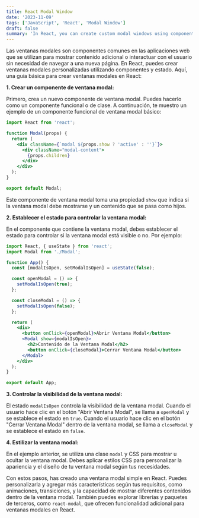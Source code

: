```yaml
---
title: React Modal Window
date: '2023-11-09'
tags: ['JavaScript', 'React', 'Modal Window']
draft: false
summary: 'In React, you can create custom modal windows using components and state'
---
```


Las ventanas modales son componentes comunes en las aplicaciones web que se utilizan para mostrar contenido adicional o interactuar con el usuario sin necesidad de navegar a una nueva página. En React, puedes crear ventanas modales personalizadas utilizando componentes y estado. Aquí, una guía básica para crear ventanas modales en React:

**1. Crear un componente de ventana modal:**

Primero, crea un nuevo componente de ventana modal. Puedes hacerlo como un componente funcional o de clase. A continuación, te muestro un ejemplo de un componente funcional de ventana modal básico:

```jsx
import React from 'react';

function Modal(props) {
  return (
    <div className={`modal ${props.show ? 'active' : ''}`}>
      <div className="modal-content">
        {props.children}
      </div>
    </div>
  );
}

export default Modal;
```

Este componente de ventana modal toma una propiedad `show` que indica si la ventana modal debe mostrarse y un contenido que se pasa como hijos.

**2. Establecer el estado para controlar la ventana modal:**

En el componente que contiene la ventana modal, debes establecer el estado para controlar si la ventana modal está visible o no. Por ejemplo:

```jsx
import React, { useState } from 'react';
import Modal from './Modal';

function App() {
  const [modalIsOpen, setModalIsOpen] = useState(false);

  const openModal = () => {
    setModalIsOpen(true);
  };

  const closeModal = () => {
    setModalIsOpen(false);
  };

  return (
    <div>
      <button onClick={openModal}>Abrir Ventana Modal</button>
      <Modal show={modalIsOpen}>
        <h2>Contenido de la Ventana Modal</h2>
        <button onClick={closeModal}>Cerrar Ventana Modal</button>
      </Modal>
    </div>
  );
}

export default App;
```

**3. Controlar la visibilidad de la ventana modal:**

El estado `modalIsOpen` controla la visibilidad de la ventana modal. Cuando el usuario hace clic en el botón "Abrir Ventana Modal", se llama a `openModal` y se establece el estado en `true`. Cuando el usuario hace clic en el botón "Cerrar Ventana Modal" dentro de la ventana modal, se llama a `closeModal` y se establece el estado en `false`.

**4. Estilizar la ventana modal:**

En el ejemplo anterior, se utiliza una clase `modal` y CSS para mostrar u ocultar la ventana modal. Debes aplicar estilos CSS para personalizar la apariencia y el diseño de tu ventana modal según tus necesidades.

Con estos pasos, has creado una ventana modal simple en React. Puedes personalizarla y agregar más características según tus requisitos, como animaciones, transiciones, y la capacidad de mostrar diferentes contenidos dentro de la ventana modal. También puedes explorar librerías y paquetes de terceros, como `react-modal`, que ofrecen funcionalidad adicional para ventanas modales en React.